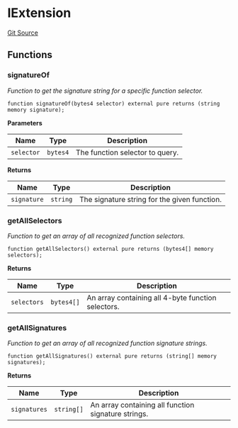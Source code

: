 # IExtension
[Git Source](https://github.com/0xStation/0xrails/blob/491ae339f09853335dba9e897f46862d776d54b5/src/extension/interface/IExtension.sol)


## Functions
### signatureOf

*Function to get the signature string for a specific function selector.*


```solidity
function signatureOf(bytes4 selector) external pure returns (string memory signature);
```
**Parameters**

|Name|Type|Description|
|----|----|-----------|
|`selector`|`bytes4`|The function selector to query.|

**Returns**

|Name|Type|Description|
|----|----|-----------|
|`signature`|`string`|The signature string for the given function.|


### getAllSelectors

*Function to get an array of all recognized function selectors.*


```solidity
function getAllSelectors() external pure returns (bytes4[] memory selectors);
```
**Returns**

|Name|Type|Description|
|----|----|-----------|
|`selectors`|`bytes4[]`|An array containing all 4-byte function selectors.|


### getAllSignatures

*Function to get an array of all recognized function signature strings.*


```solidity
function getAllSignatures() external pure returns (string[] memory signatures);
```
**Returns**

|Name|Type|Description|
|----|----|-----------|
|`signatures`|`string[]`|An array containing all function signature strings.|


